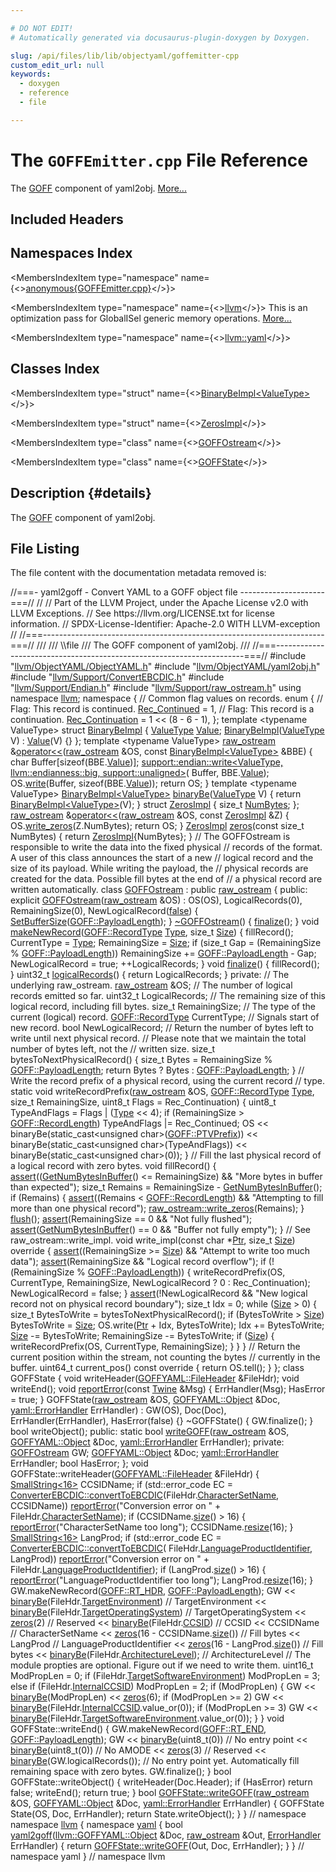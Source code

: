 ```yaml
---

# DO NOT EDIT!
# Automatically generated via docusaurus-plugin-doxygen by Doxygen.

slug: /api/files/lib/lib/objectyaml/goffemitter-cpp
custom_edit_url: null
keywords:
  - doxygen
  - reference
  - file

---
```





# The `GOFFEmitter.cpp` File Reference

<DoxygenPage pluginConfig={pluginConfig}>

The <a href="/docs/api/namespaces/llvm/goff">GOFF</a> component of yaml2obj. <a href="#details">More...</a>

## Included Headers

<IncludesList>
<IncludesListItem
  filePath="llvm/ObjectYAML/ObjectYAML.h"
  permalink="/docs/api/files/include/include/llvm/include/llvm/objectyaml/objectyaml-h"
  isLocal="true" />
<IncludesListItem
  filePath="llvm/ObjectYAML/yaml2obj.h"
  permalink="/docs/api/files/include/include/llvm/include/llvm/objectyaml/yaml2obj-h"
  isLocal="true" />
<IncludesListItem
  filePath="llvm/Support/ConvertEBCDIC.h"
  permalink="/docs/api/files/include/include/llvm/include/llvm/support/convertebcdic-h"
  isLocal="true" />
<IncludesListItem
  filePath="llvm/Support/Endian.h"
  permalink="/docs/api/files/include/include/llvm/include/llvm/support/endian-h"
  isLocal="true" />
<IncludesListItem
  filePath="llvm/Support/raw_ostream.h"
  permalink="/docs/api/files/include/include/llvm/include/llvm/support/raw-ostream-h"
  isLocal="true" />
</IncludesList>

## Namespaces Index

<MembersIndex>

<MembersIndexItem
  type="namespace"
  name={<><a href="/docs/api/namespaces/anonymous-goffemitter-cpp-">anonymous&#123;GOFFEmitter.cpp&#125;</a></>}>
</MembersIndexItem>

<MembersIndexItem
  type="namespace"
  name={<><a href="/docs/api/namespaces/llvm">llvm</a></>}>
This is an optimization pass for GlobalISel generic memory operations. <a href="/docs/api/namespaces/llvm/#details">More...</a>
</MembersIndexItem>

<MembersIndexItem
  type="namespace"
  name={<><a href="/docs/api/namespaces/llvm/yaml">llvm::yaml</a></>}>
</MembersIndexItem>

</MembersIndex>

## Classes Index

<MembersIndex>

<MembersIndexItem
  type="struct"
  name={<><a href="/docs/api/structs/anonymous-namespace-goffemitter-cpp-/binarybeimpl">BinaryBeImpl&lt;ValueType&gt;</a></>}>
</MembersIndexItem>

<MembersIndexItem
  type="struct"
  name={<><a href="/docs/api/structs/anonymous-namespace-goffemitter-cpp-/zerosimpl">ZerosImpl</a></>}>
</MembersIndexItem>

<MembersIndexItem
  type="class"
  name={<><a href="/docs/api/classes/anonymous-namespace-goffemitter-cpp-/goffostream">GOFFOstream</a></>}>
</MembersIndexItem>

<MembersIndexItem
  type="class"
  name={<><a href="/docs/api/classes/anonymous-namespace-goffemitter-cpp-/goffstate">GOFFState</a></>}>
</MembersIndexItem>

</MembersIndex>

## Description {#details}

The <a href="/docs/api/namespaces/llvm/goff">GOFF</a> component of yaml2obj.

## File Listing

The file content with the documentation metadata removed is:

<ProgramListing>

<Link id="l00001" /><CodeLine lineNumber="1"><Highlight kind="comment">//===- yaml2goff - Convert YAML to a GOFF object file ---------------------===//</Highlight><Highlight kind="normal"></Highlight></CodeLine>
<Link id="l00002" /><CodeLine lineNumber="2"><Highlight kind="normal"></Highlight><Highlight kind="comment">//</Highlight><Highlight kind="normal"></Highlight></CodeLine>
<Link id="l00003" /><CodeLine lineNumber="3"><Highlight kind="normal"></Highlight><Highlight kind="comment">// Part of the LLVM Project, under the Apache License v2.0 with LLVM Exceptions.</Highlight><Highlight kind="normal"></Highlight></CodeLine>
<Link id="l00004" /><CodeLine lineNumber="4"><Highlight kind="normal"></Highlight><Highlight kind="comment">// See https://llvm.org/LICENSE.txt for license information.</Highlight><Highlight kind="normal"></Highlight></CodeLine>
<Link id="l00005" /><CodeLine lineNumber="5"><Highlight kind="normal"></Highlight><Highlight kind="comment">// SPDX-License-Identifier: Apache-2.0 WITH LLVM-exception</Highlight><Highlight kind="normal"></Highlight></CodeLine>
<Link id="l00006" /><CodeLine lineNumber="6"><Highlight kind="normal"></Highlight><Highlight kind="comment">//</Highlight><Highlight kind="normal"></Highlight></CodeLine>
<Link id="l00007" /><CodeLine lineNumber="7"><Highlight kind="normal"></Highlight><Highlight kind="comment">//===----------------------------------------------------------------------===//</Highlight><Highlight kind="comment"></Highlight></CodeLine>
<Link id="l00008" /><CodeLine lineNumber="8"><Highlight kind="comment">///</Highlight></CodeLine>
<Link id="l00009" /><CodeLine lineNumber="9"><Highlight kind="comment">/// \\file</Highlight></CodeLine>
<Link id="l00010" /><CodeLine lineNumber="10"><Highlight kind="comment">/// The GOFF component of yaml2obj.</Highlight></CodeLine>
<Link id="l00011" /><CodeLine lineNumber="11"><Highlight kind="comment">///</Highlight><Highlight kind="normal"></Highlight></CodeLine>
<Link id="l00012" /><CodeLine lineNumber="12"><Highlight kind="normal"></Highlight><Highlight kind="comment">//===----------------------------------------------------------------------===//</Highlight><Highlight kind="normal"></Highlight></CodeLine>
<Link id="l00013" /><CodeLine lineNumber="13"><Highlight kind="normal"></Highlight></CodeLine>
<Link id="l00014" /><CodeLine lineNumber="14"><Highlight kind="normal"></Highlight><Highlight kind="preprocessor">#include &quot;<a href="/docs/api/files/include/include/llvm/include/llvm/objectyaml/objectyaml-h">llvm/ObjectYAML/ObjectYAML.h</a>&quot;</Highlight><Highlight kind="normal"></Highlight></CodeLine>
<Link id="l00015" /><CodeLine lineNumber="15"><Highlight kind="normal"></Highlight><Highlight kind="preprocessor">#include &quot;<a href="/docs/api/files/include/include/llvm/include/llvm/objectyaml/yaml2obj-h">llvm/ObjectYAML/yaml2obj.h</a>&quot;</Highlight><Highlight kind="normal"></Highlight></CodeLine>
<Link id="l00016" /><CodeLine lineNumber="16"><Highlight kind="normal"></Highlight><Highlight kind="preprocessor">#include &quot;<a href="/docs/api/files/include/include/llvm/include/llvm/support/convertebcdic-h">llvm/Support/ConvertEBCDIC.h</a>&quot;</Highlight><Highlight kind="normal"></Highlight></CodeLine>
<Link id="l00017" /><CodeLine lineNumber="17"><Highlight kind="normal"></Highlight><Highlight kind="preprocessor">#include &quot;<a href="/docs/api/files/include/include/llvm/include/llvm/support/endian-h">llvm/Support/Endian.h</a>&quot;</Highlight><Highlight kind="normal"></Highlight></CodeLine>
<Link id="l00018" /><CodeLine lineNumber="18"><Highlight kind="normal"></Highlight><Highlight kind="preprocessor">#include &quot;<a href="/docs/api/files/include/include/llvm/include/llvm/support/raw-ostream-h">llvm/Support/raw&#95;ostream.h</a>&quot;</Highlight><Highlight kind="normal"></Highlight></CodeLine>
<Link id="l00019" /><CodeLine lineNumber="19"><Highlight kind="normal"></Highlight></CodeLine>
<Link id="l00020" /><CodeLine lineNumber="20"><Highlight kind="normal"></Highlight><Highlight kind="keyword">using namespace </Highlight><Highlight kind="normal"><a href="/docs/api/namespaces/llvm">llvm</a>;</Highlight></CodeLine>
<Link id="l00021" /><CodeLine lineNumber="21"><Highlight kind="normal"></Highlight></CodeLine>
<Link id="l00022" /><CodeLine lineNumber="22" lineLink="/docs/api/namespaces/anonymous-goffemitter-cpp-"><Highlight kind="normal"></Highlight><Highlight kind="keyword">namespace </Highlight><Highlight kind="normal">&#123;</Highlight></CodeLine>
<Link id="l00023" /><CodeLine lineNumber="23"><Highlight kind="normal"></Highlight></CodeLine>
<Link id="l00024" /><CodeLine lineNumber="24"><Highlight kind="normal"></Highlight><Highlight kind="comment">// Common flag values on records.</Highlight><Highlight kind="normal"></Highlight></CodeLine>
<Link id="l00025" /><CodeLine lineNumber="25"><Highlight kind="normal"></Highlight><Highlight kind="keyword">enum</Highlight><Highlight kind="normal"> &#123;</Highlight></CodeLine>
<Link id="l00026" /><CodeLine lineNumber="26"><Highlight kind="normal">  </Highlight><Highlight kind="comment">// Flag: This record is continued.</Highlight><Highlight kind="normal"></Highlight></CodeLine>
<Link id="l00027" /><CodeLine lineNumber="27" lineLink="/docs/api/namespaces/anonymous-goffemitter-cpp-/#a0f5dcfe0758e320858c3116a7c3e323daa19b18249838b5b42050bc4dd09ec56d"><Highlight kind="normal">  <a href="/docs/api/namespaces/anonymous-goffemitter-cpp-/#a0f5dcfe0758e320858c3116a7c3e323daa19b18249838b5b42050bc4dd09ec56d">Rec&#95;Continued</a> = 1,</Highlight></CodeLine>
<Link id="l00028" /><CodeLine lineNumber="28"><Highlight kind="normal"></Highlight></CodeLine>
<Link id="l00029" /><CodeLine lineNumber="29"><Highlight kind="normal">  </Highlight><Highlight kind="comment">// Flag: This record is a continuation.</Highlight><Highlight kind="normal"></Highlight></CodeLine>
<Link id="l00030" /><CodeLine lineNumber="30" lineLink="/docs/api/namespaces/anonymous-goffemitter-cpp-/#a0f5dcfe0758e320858c3116a7c3e323daea3ee3ef0b40512ec7e5946db549ff8b"><Highlight kind="normal">  <a href="/docs/api/namespaces/anonymous-goffemitter-cpp-/#a0f5dcfe0758e320858c3116a7c3e323daea3ee3ef0b40512ec7e5946db549ff8b">Rec&#95;Continuation</a> = 1 &lt;&lt; (8 - 6 - 1),</Highlight></CodeLine>
<Link id="l00031" /><CodeLine lineNumber="31"><Highlight kind="normal">&#125;;</Highlight></CodeLine>
<Link id="l00032" /><CodeLine lineNumber="32"><Highlight kind="normal"></Highlight></CodeLine>
<Link id="l00033" /><CodeLine lineNumber="33" lineLink="/docs/api/structs/anonymous-namespace-goffemitter-cpp-/binarybeimpl"><Highlight kind="normal"></Highlight><Highlight kind="keyword">template</Highlight><Highlight kind="normal"> &lt;</Highlight><Highlight kind="keyword">typename</Highlight><Highlight kind="normal"> ValueType&gt; </Highlight><Highlight kind="keyword">struct </Highlight><Highlight kind="normal"><a href="/docs/api/structs/anonymous-namespace-goffemitter-cpp-/binarybeimpl/#a310f8e3d483bb2c86d565b54dd550521">BinaryBeImpl</a> &#123;</Highlight></CodeLine>
<Link id="l00034" /><CodeLine lineNumber="34" lineLink="/docs/api/structs/anonymous-namespace-goffemitter-cpp-/binarybeimpl/#a361b363ded63aa7882dcc56817032e1b"><Highlight kind="normal">  <a href="/docs/api/namespaces/llvm/#ad18871060ac1b051c7322cc6ad71e11c">ValueType</a> <a href="/docs/api/structs/anonymous-namespace-goffemitter-cpp-/binarybeimpl/#a361b363ded63aa7882dcc56817032e1b">Value</a>;</Highlight></CodeLine>
<Link id="l00035" /><CodeLine lineNumber="35" lineLink="/docs/api/structs/anonymous-namespace-goffemitter-cpp-/binarybeimpl/#a310f8e3d483bb2c86d565b54dd550521"><Highlight kind="normal">  <a href="/docs/api/structs/anonymous-namespace-goffemitter-cpp-/binarybeimpl/#a310f8e3d483bb2c86d565b54dd550521">BinaryBeImpl</a>(<a href="/docs/api/namespaces/llvm/#ad18871060ac1b051c7322cc6ad71e11c">ValueType</a> V) : <a href="/docs/api/structs/anonymous-namespace-goffemitter-cpp-/binarybeimpl/#a361b363ded63aa7882dcc56817032e1b">Value</a>(V) &#123;&#125;</Highlight></CodeLine>
<Link id="l00036" /><CodeLine lineNumber="36"><Highlight kind="normal">&#125;;</Highlight></CodeLine>
<Link id="l00037" /><CodeLine lineNumber="37"><Highlight kind="normal"></Highlight></CodeLine>
<Link id="l00038" /><CodeLine lineNumber="38"><Highlight kind="normal"></Highlight><Highlight kind="keyword">template</Highlight><Highlight kind="normal"> &lt;</Highlight><Highlight kind="keyword">typename</Highlight><Highlight kind="normal"> ValueType&gt;</Highlight></CodeLine>
<Link id="l00039" /><CodeLine lineNumber="39" lineLink="/docs/api/namespaces/anonymous-goffemitter-cpp-/#aef416bbc7f2a09ab58b27d0468ad514a"><Highlight kind="normal"><a href="/docs/api/classes/llvm/raw-ostream">raw&#95;ostream</a> &amp;<a href="/docs/api/namespaces/llvm/#ab89f1db02887aa569176f0e29622eb47">operator&lt;&lt;</a>(<a href="/docs/api/classes/llvm/raw-ostream">raw&#95;ostream</a> &amp;OS, </Highlight><Highlight kind="keyword">const</Highlight><Highlight kind="normal"> <a href="/docs/api/structs/anonymous-namespace-goffemitter-cpp-/binarybeimpl">BinaryBeImpl&lt;ValueType&gt;</a> &amp;BBE) &#123;</Highlight></CodeLine>
<Link id="l00040" /><CodeLine lineNumber="40"><Highlight kind="normal">  </Highlight><Highlight kind="keywordtype">char</Highlight><Highlight kind="normal"> Buffer&#91;</Highlight><Highlight kind="keyword">sizeof</Highlight><Highlight kind="normal">(BBE.<a href="/docs/api/structs/anonymous-namespace-goffemitter-cpp-/binarybeimpl/#a361b363ded63aa7882dcc56817032e1b">Value</a>)&#93;;</Highlight></CodeLine>
<Link id="l00041" /><CodeLine lineNumber="41"><Highlight kind="normal">  <a href="/docs/api/namespaces/llvm/support/endian/#add1f2d1d972957d22186f4ec92f985f6">support::endian::write&lt;ValueType, llvm::endianness::big, support::unaligned&gt;</a>(</Highlight></CodeLine>
<Link id="l00042" /><CodeLine lineNumber="42"><Highlight kind="normal">      Buffer, BBE.<a href="/docs/api/structs/anonymous-namespace-goffemitter-cpp-/binarybeimpl/#a361b363ded63aa7882dcc56817032e1b">Value</a>);</Highlight></CodeLine>
<Link id="l00043" /><CodeLine lineNumber="43"><Highlight kind="normal">  OS.<a href="/docs/api/classes/llvm/raw-ostream/#a6e0cbc5c8568d8446c284c8538b2c9f1">write</a>(Buffer, </Highlight><Highlight kind="keyword">sizeof</Highlight><Highlight kind="normal">(BBE.<a href="/docs/api/structs/anonymous-namespace-goffemitter-cpp-/binarybeimpl/#a361b363ded63aa7882dcc56817032e1b">Value</a>));</Highlight></CodeLine>
<Link id="l00044" /><CodeLine lineNumber="44"><Highlight kind="normal">  </Highlight><Highlight kind="keywordflow">return</Highlight><Highlight kind="normal"> OS;</Highlight></CodeLine>
<Link id="l00045" /><CodeLine lineNumber="45"><Highlight kind="normal">&#125;</Highlight></CodeLine>
<Link id="l00046" /><CodeLine lineNumber="46"><Highlight kind="normal"></Highlight></CodeLine>
<Link id="l00047" /><CodeLine lineNumber="47" lineLink="/docs/api/namespaces/anonymous-goffemitter-cpp-/#abc14730730c11ded2f520ba8b0df2cec"><Highlight kind="normal"></Highlight><Highlight kind="keyword">template</Highlight><Highlight kind="normal"> &lt;</Highlight><Highlight kind="keyword">typename</Highlight><Highlight kind="normal"> ValueType&gt; <a href="/docs/api/structs/anonymous-namespace-goffemitter-cpp-/binarybeimpl">BinaryBeImpl&lt;ValueType&gt;</a> <a href="/docs/api/namespaces/anonymous-goffemitter-cpp-/#abc14730730c11ded2f520ba8b0df2cec">binaryBe</a>(<a href="/docs/api/namespaces/llvm/#ad18871060ac1b051c7322cc6ad71e11c">ValueType</a> V) &#123;</Highlight></CodeLine>
<Link id="l00048" /><CodeLine lineNumber="48"><Highlight kind="normal">  </Highlight><Highlight kind="keywordflow">return</Highlight><Highlight kind="normal"> <a href="/docs/api/structs/anonymous-namespace-goffemitter-cpp-/binarybeimpl/#a310f8e3d483bb2c86d565b54dd550521">BinaryBeImpl&lt;ValueType&gt;</a>(V);</Highlight></CodeLine>
<Link id="l00049" /><CodeLine lineNumber="49"><Highlight kind="normal">&#125;</Highlight></CodeLine>
<Link id="l00050" /><CodeLine lineNumber="50"><Highlight kind="normal"></Highlight></CodeLine>
<Link id="l00051" /><CodeLine lineNumber="51" lineLink="/docs/api/structs/anonymous-namespace-goffemitter-cpp-/zerosimpl"><Highlight kind="normal"></Highlight><Highlight kind="keyword">struct </Highlight><Highlight kind="normal"><a href="/docs/api/structs/anonymous-namespace-goffemitter-cpp-/zerosimpl">ZerosImpl</a> &#123;</Highlight></CodeLine>
<Link id="l00052" /><CodeLine lineNumber="52" lineLink="/docs/api/structs/anonymous-namespace-goffemitter-cpp-/zerosimpl/#aa272fa916c18f63098b27f27e92ff741"><Highlight kind="normal">  </Highlight><Highlight kind="keywordtype">size&#95;t</Highlight><Highlight kind="normal"> <a href="/docs/api/structs/anonymous-namespace-goffemitter-cpp-/zerosimpl/#aa272fa916c18f63098b27f27e92ff741">NumBytes</a>;</Highlight></CodeLine>
<Link id="l00053" /><CodeLine lineNumber="53"><Highlight kind="normal">&#125;;</Highlight></CodeLine>
<Link id="l00054" /><CodeLine lineNumber="54"><Highlight kind="normal"></Highlight></CodeLine>
<Link id="l00055" /><CodeLine lineNumber="55" lineLink="/docs/api/namespaces/anonymous-goffemitter-cpp-/#a9a5ae41342b1ed85eee45fafb4a93557"><Highlight kind="normal"><a href="/docs/api/classes/llvm/raw-ostream">raw&#95;ostream</a> &amp;<a href="/docs/api/namespaces/llvm/#ab89f1db02887aa569176f0e29622eb47">operator&lt;&lt;</a>(<a href="/docs/api/classes/llvm/raw-ostream">raw&#95;ostream</a> &amp;OS, </Highlight><Highlight kind="keyword">const</Highlight><Highlight kind="normal"> <a href="/docs/api/structs/anonymous-namespace-goffemitter-cpp-/zerosimpl">ZerosImpl</a> &amp;Z) &#123;</Highlight></CodeLine>
<Link id="l00056" /><CodeLine lineNumber="56"><Highlight kind="normal">  OS.<a href="/docs/api/classes/llvm/raw-ostream/#a06288f4d38e1d74fc7a1d10056d88373">write&#95;zeros</a>(Z.NumBytes);</Highlight></CodeLine>
<Link id="l00057" /><CodeLine lineNumber="57"><Highlight kind="normal">  </Highlight><Highlight kind="keywordflow">return</Highlight><Highlight kind="normal"> OS;</Highlight></CodeLine>
<Link id="l00058" /><CodeLine lineNumber="58"><Highlight kind="normal">&#125;</Highlight></CodeLine>
<Link id="l00059" /><CodeLine lineNumber="59"><Highlight kind="normal"></Highlight></CodeLine>
<Link id="l00060" /><CodeLine lineNumber="60" lineLink="/docs/api/namespaces/anonymous-goffemitter-cpp-/#abe924bb5143629ba7a4f443eaf08b3c1"><Highlight kind="normal"><a href="/docs/api/structs/anonymous-namespace-goffemitter-cpp-/zerosimpl">ZerosImpl</a> <a href="/docs/api/namespaces/anonymous-goffemitter-cpp-/#abe924bb5143629ba7a4f443eaf08b3c1">zeros</a>(</Highlight><Highlight kind="keyword">const</Highlight><Highlight kind="normal"> </Highlight><Highlight kind="keywordtype">size&#95;t</Highlight><Highlight kind="normal"> NumBytes) &#123; </Highlight><Highlight kind="keywordflow">return</Highlight><Highlight kind="normal"> <a href="/docs/api/structs/anonymous-namespace-goffemitter-cpp-/zerosimpl">ZerosImpl</a>&#123;NumBytes&#125;; &#125;</Highlight></CodeLine>
<Link id="l00061" /><CodeLine lineNumber="61"><Highlight kind="normal"></Highlight></CodeLine>
<Link id="l00062" /><CodeLine lineNumber="62"><Highlight kind="normal"></Highlight><Highlight kind="comment">// The GOFFOstream is responsible to write the data into the fixed physical</Highlight><Highlight kind="normal"></Highlight></CodeLine>
<Link id="l00063" /><CodeLine lineNumber="63"><Highlight kind="normal"></Highlight><Highlight kind="comment">// records of the format. A user of this class announces the start of a new</Highlight><Highlight kind="normal"></Highlight></CodeLine>
<Link id="l00064" /><CodeLine lineNumber="64"><Highlight kind="normal"></Highlight><Highlight kind="comment">// logical record and the size of its payload. While writing the payload, the</Highlight><Highlight kind="normal"></Highlight></CodeLine>
<Link id="l00065" /><CodeLine lineNumber="65"><Highlight kind="normal"></Highlight><Highlight kind="comment">// physical records are created for the data. Possible fill bytes at the end of</Highlight><Highlight kind="normal"></Highlight></CodeLine>
<Link id="l00066" /><CodeLine lineNumber="66"><Highlight kind="normal"></Highlight><Highlight kind="comment">// a physical record are written automatically.</Highlight><Highlight kind="normal"></Highlight></CodeLine>
<Link id="l00067" /><CodeLine lineNumber="67" lineLink="/docs/api/classes/anonymous-namespace-goffemitter-cpp-/goffostream"><Highlight kind="normal"></Highlight><Highlight kind="keyword">class </Highlight><Highlight kind="normal"><a href="/docs/api/classes/anonymous-namespace-goffemitter-cpp-/goffostream/#a9c5065f0b1869918c137eeb8b30b2ce6">GOFFOstream</a> : </Highlight><Highlight kind="keyword">public</Highlight><Highlight kind="normal"> <a href="/docs/api/classes/llvm/raw-ostream/#a0f4b64a0f7aec0a02e7f2ff5a6552723">raw&#95;ostream</a> &#123;</Highlight></CodeLine>
<Link id="l00068" /><CodeLine lineNumber="68"><Highlight kind="normal"></Highlight><Highlight kind="keyword">public</Highlight><Highlight kind="normal">:</Highlight></CodeLine>
<Link id="l00069" /><CodeLine lineNumber="69" lineLink="/docs/api/classes/anonymous-namespace-goffemitter-cpp-/goffostream/#a9c5065f0b1869918c137eeb8b30b2ce6"><Highlight kind="normal">  </Highlight><Highlight kind="keyword">explicit</Highlight><Highlight kind="normal"> <a href="/docs/api/classes/anonymous-namespace-goffemitter-cpp-/goffostream/#a9c5065f0b1869918c137eeb8b30b2ce6">GOFFOstream</a>(<a href="/docs/api/classes/llvm/raw-ostream/#a0f4b64a0f7aec0a02e7f2ff5a6552723">raw&#95;ostream</a> &amp;OS)</Highlight></CodeLine>
<Link id="l00070" /><CodeLine lineNumber="70"><Highlight kind="normal">      : OS(OS), LogicalRecords(0), RemainingSize(0), NewLogicalRecord(<a href="/docs/api/namespaces/false">false</a>) &#123;</Highlight></CodeLine>
<Link id="l00071" /><CodeLine lineNumber="71"><Highlight kind="normal">    <a href="/docs/api/classes/llvm/raw-ostream/#a1a59a3dce2d7cde8c5e6ef0e3a30b375">SetBufferSize</a>(<a href="/docs/api/namespaces/llvm/goff/#a414fbaaa77a3d0c16629520bff7f4804">GOFF::PayloadLength</a>);</Highlight></CodeLine>
<Link id="l00072" /><CodeLine lineNumber="72"><Highlight kind="normal">  &#125;</Highlight></CodeLine>
<Link id="l00073" /><CodeLine lineNumber="73"><Highlight kind="normal"></Highlight></CodeLine>
<Link id="l00074" /><CodeLine lineNumber="74" lineLink="/docs/api/classes/anonymous-namespace-goffemitter-cpp-/goffostream/#a7f6280218d43b478c680f14e6aefaff5"><Highlight kind="normal">  <a href="/docs/api/classes/anonymous-namespace-goffemitter-cpp-/goffostream/#a7f6280218d43b478c680f14e6aefaff5">~GOFFOstream</a>() &#123; <a href="/docs/api/files/lib/lib/target/lib/target/arc/arcbranchfinalize-cpp/#a8e08eb3768ea6054b445ad1e5f0b9bba">finalize</a>(); &#125;</Highlight></CodeLine>
<Link id="l00075" /><CodeLine lineNumber="75"><Highlight kind="normal"></Highlight></CodeLine>
<Link id="l00076" /><CodeLine lineNumber="76" lineLink="/docs/api/classes/anonymous-namespace-goffemitter-cpp-/goffostream/#ac37a99373d6d97bd9171ade2296731ef"><Highlight kind="normal">  </Highlight><Highlight kind="keywordtype">void</Highlight><Highlight kind="normal"> <a href="/docs/api/classes/anonymous-namespace-goffemitter-cpp-/goffostream/#ac37a99373d6d97bd9171ade2296731ef">makeNewRecord</a>(<a href="/docs/api/namespaces/llvm/goff/#a0cf018cb9ae43f5fdf6288c3f4b50ffb">GOFF::RecordType</a> <a href="/docs/api/classes/llvm/type">Type</a>, </Highlight><Highlight kind="keywordtype">size&#95;t</Highlight><Highlight kind="normal"> <a href="/docs/api/files/lib/lib/analysis/inlineorder-cpp/#a7ee6f0cb51c3b9056199e9a0001fe8c3a6f6cb72d544962fa333e2e34ce64f719">Size</a>) &#123;</Highlight></CodeLine>
<Link id="l00077" /><CodeLine lineNumber="77"><Highlight kind="normal">    fillRecord();</Highlight></CodeLine>
<Link id="l00078" /><CodeLine lineNumber="78"><Highlight kind="normal">    CurrentType = <a href="/docs/api/classes/llvm/type">Type</a>;</Highlight></CodeLine>
<Link id="l00079" /><CodeLine lineNumber="79"><Highlight kind="normal">    RemainingSize = <a href="/docs/api/files/lib/lib/analysis/inlineorder-cpp/#a7ee6f0cb51c3b9056199e9a0001fe8c3a6f6cb72d544962fa333e2e34ce64f719">Size</a>;</Highlight></CodeLine>
<Link id="l00080" /><CodeLine lineNumber="80"><Highlight kind="normal">    </Highlight><Highlight kind="keywordflow">if</Highlight><Highlight kind="normal"> (</Highlight><Highlight kind="keywordtype">size&#95;t</Highlight><Highlight kind="normal"> Gap = (RemainingSize % <a href="/docs/api/namespaces/llvm/goff/#a414fbaaa77a3d0c16629520bff7f4804">GOFF::PayloadLength</a>))</Highlight></CodeLine>
<Link id="l00081" /><CodeLine lineNumber="81"><Highlight kind="normal">      RemainingSize += <a href="/docs/api/namespaces/llvm/goff/#a414fbaaa77a3d0c16629520bff7f4804">GOFF::PayloadLength</a> - Gap;</Highlight></CodeLine>
<Link id="l00082" /><CodeLine lineNumber="82"><Highlight kind="normal">    NewLogicalRecord = </Highlight><Highlight kind="keyword">true</Highlight><Highlight kind="normal">;</Highlight></CodeLine>
<Link id="l00083" /><CodeLine lineNumber="83"><Highlight kind="normal">    ++LogicalRecords;</Highlight></CodeLine>
<Link id="l00084" /><CodeLine lineNumber="84"><Highlight kind="normal">  &#125;</Highlight></CodeLine>
<Link id="l00085" /><CodeLine lineNumber="85"><Highlight kind="normal"></Highlight></CodeLine>
<Link id="l00086" /><CodeLine lineNumber="86" lineLink="/docs/api/classes/anonymous-namespace-goffemitter-cpp-/goffostream/#ac890cf0b807c116678cec49866f06120"><Highlight kind="normal">  </Highlight><Highlight kind="keywordtype">void</Highlight><Highlight kind="normal"> <a href="/docs/api/classes/anonymous-namespace-goffemitter-cpp-/goffostream/#ac890cf0b807c116678cec49866f06120">finalize</a>() &#123; fillRecord(); &#125;</Highlight></CodeLine>
<Link id="l00087" /><CodeLine lineNumber="87"><Highlight kind="normal"></Highlight></CodeLine>
<Link id="l00088" /><CodeLine lineNumber="88" lineLink="/docs/api/classes/anonymous-namespace-goffemitter-cpp-/goffostream/#ac0e0a37755d8ce520fde0440c075d8ee"><Highlight kind="normal">  uint32&#95;t <a href="/docs/api/classes/anonymous-namespace-goffemitter-cpp-/goffostream/#ac0e0a37755d8ce520fde0440c075d8ee">logicalRecords</a>() &#123; </Highlight><Highlight kind="keywordflow">return</Highlight><Highlight kind="normal"> LogicalRecords; &#125;</Highlight></CodeLine>
<Link id="l00089" /><CodeLine lineNumber="89"><Highlight kind="normal"></Highlight></CodeLine>
<Link id="l00090" /><CodeLine lineNumber="90"><Highlight kind="normal"></Highlight><Highlight kind="keyword">private</Highlight><Highlight kind="normal">:</Highlight></CodeLine>
<Link id="l00091" /><CodeLine lineNumber="91"><Highlight kind="normal">  </Highlight><Highlight kind="comment">// The underlying raw&#95;ostream.</Highlight><Highlight kind="normal"></Highlight></CodeLine>
<Link id="l00092" /><CodeLine lineNumber="92"><Highlight kind="normal">  <a href="/docs/api/classes/llvm/raw-ostream">raw&#95;ostream</a> &amp;OS;</Highlight></CodeLine>
<Link id="l00093" /><CodeLine lineNumber="93"><Highlight kind="normal"></Highlight></CodeLine>
<Link id="l00094" /><CodeLine lineNumber="94"><Highlight kind="normal">  </Highlight><Highlight kind="comment">// The number of logical records emitted so far.</Highlight><Highlight kind="normal"></Highlight></CodeLine>
<Link id="l00095" /><CodeLine lineNumber="95"><Highlight kind="normal">  uint32&#95;t LogicalRecords;</Highlight></CodeLine>
<Link id="l00096" /><CodeLine lineNumber="96"><Highlight kind="normal"></Highlight></CodeLine>
<Link id="l00097" /><CodeLine lineNumber="97"><Highlight kind="normal">  </Highlight><Highlight kind="comment">// The remaining size of this logical record, including fill bytes.</Highlight><Highlight kind="normal"></Highlight></CodeLine>
<Link id="l00098" /><CodeLine lineNumber="98"><Highlight kind="normal">  </Highlight><Highlight kind="keywordtype">size&#95;t</Highlight><Highlight kind="normal"> RemainingSize;</Highlight></CodeLine>
<Link id="l00099" /><CodeLine lineNumber="99"><Highlight kind="normal"></Highlight></CodeLine>
<Link id="l00100" /><CodeLine lineNumber="100"><Highlight kind="normal">  </Highlight><Highlight kind="comment">// The type of the current (logical) record.</Highlight><Highlight kind="normal"></Highlight></CodeLine>
<Link id="l00101" /><CodeLine lineNumber="101"><Highlight kind="normal">  <a href="/docs/api/namespaces/llvm/goff/#a0cf018cb9ae43f5fdf6288c3f4b50ffb">GOFF::RecordType</a> CurrentType;</Highlight></CodeLine>
<Link id="l00102" /><CodeLine lineNumber="102"><Highlight kind="normal"></Highlight></CodeLine>
<Link id="l00103" /><CodeLine lineNumber="103"><Highlight kind="normal">  </Highlight><Highlight kind="comment">// Signals start of new record.</Highlight><Highlight kind="normal"></Highlight></CodeLine>
<Link id="l00104" /><CodeLine lineNumber="104"><Highlight kind="normal">  </Highlight><Highlight kind="keywordtype">bool</Highlight><Highlight kind="normal"> NewLogicalRecord;</Highlight></CodeLine>
<Link id="l00105" /><CodeLine lineNumber="105"><Highlight kind="normal"></Highlight></CodeLine>
<Link id="l00106" /><CodeLine lineNumber="106"><Highlight kind="normal">  </Highlight><Highlight kind="comment">// Return the number of bytes left to write until next physical record.</Highlight><Highlight kind="normal"></Highlight></CodeLine>
<Link id="l00107" /><CodeLine lineNumber="107"><Highlight kind="normal">  </Highlight><Highlight kind="comment">// Please note that we maintain the total number of bytes left, not the</Highlight><Highlight kind="normal"></Highlight></CodeLine>
<Link id="l00108" /><CodeLine lineNumber="108"><Highlight kind="normal">  </Highlight><Highlight kind="comment">// written size.</Highlight><Highlight kind="normal"></Highlight></CodeLine>
<Link id="l00109" /><CodeLine lineNumber="109"><Highlight kind="normal">  </Highlight><Highlight kind="keywordtype">size&#95;t</Highlight><Highlight kind="normal"> bytesToNextPhysicalRecord() &#123;</Highlight></CodeLine>
<Link id="l00110" /><CodeLine lineNumber="110"><Highlight kind="normal">    </Highlight><Highlight kind="keywordtype">size&#95;t</Highlight><Highlight kind="normal"> Bytes = RemainingSize % <a href="/docs/api/namespaces/llvm/goff/#a414fbaaa77a3d0c16629520bff7f4804">GOFF::PayloadLength</a>;</Highlight></CodeLine>
<Link id="l00111" /><CodeLine lineNumber="111"><Highlight kind="normal">    </Highlight><Highlight kind="keywordflow">return</Highlight><Highlight kind="normal"> Bytes ? Bytes : <a href="/docs/api/namespaces/llvm/goff/#a414fbaaa77a3d0c16629520bff7f4804">GOFF::PayloadLength</a>;</Highlight></CodeLine>
<Link id="l00112" /><CodeLine lineNumber="112"><Highlight kind="normal">  &#125;</Highlight></CodeLine>
<Link id="l00113" /><CodeLine lineNumber="113"><Highlight kind="normal"></Highlight></CodeLine>
<Link id="l00114" /><CodeLine lineNumber="114"><Highlight kind="normal">  </Highlight><Highlight kind="comment">// Write the record prefix of a physical record, using the current record</Highlight><Highlight kind="normal"></Highlight></CodeLine>
<Link id="l00115" /><CodeLine lineNumber="115"><Highlight kind="normal">  </Highlight><Highlight kind="comment">// type.</Highlight><Highlight kind="normal"></Highlight></CodeLine>
<Link id="l00116" /><CodeLine lineNumber="116"><Highlight kind="normal">  </Highlight><Highlight kind="keyword">static</Highlight><Highlight kind="normal"> </Highlight><Highlight kind="keywordtype">void</Highlight><Highlight kind="normal"> writeRecordPrefix(<a href="/docs/api/classes/llvm/raw-ostream">raw&#95;ostream</a> &amp;OS, <a href="/docs/api/namespaces/llvm/goff/#a0cf018cb9ae43f5fdf6288c3f4b50ffb">GOFF::RecordType</a> <a href="/docs/api/classes/llvm/type">Type</a>,</Highlight></CodeLine>
<Link id="l00117" /><CodeLine lineNumber="117"><Highlight kind="normal">                                </Highlight><Highlight kind="keywordtype">size&#95;t</Highlight><Highlight kind="normal"> RemainingSize,</Highlight></CodeLine>
<Link id="l00118" /><CodeLine lineNumber="118"><Highlight kind="normal">                                uint8&#95;t Flags = Rec&#95;Continuation) &#123;</Highlight></CodeLine>
<Link id="l00119" /><CodeLine lineNumber="119"><Highlight kind="normal">    uint8&#95;t TypeAndFlags = Flags | (<a href="/docs/api/classes/llvm/type">Type</a> &lt;&lt; 4);</Highlight></CodeLine>
<Link id="l00120" /><CodeLine lineNumber="120"><Highlight kind="normal">    </Highlight><Highlight kind="keywordflow">if</Highlight><Highlight kind="normal"> (RemainingSize &gt; <a href="/docs/api/namespaces/llvm/goff/#a9bd094a5bc04f1a61bde1d43568b595f">GOFF::RecordLength</a>)</Highlight></CodeLine>
<Link id="l00121" /><CodeLine lineNumber="121"><Highlight kind="normal">      TypeAndFlags |= Rec&#95;Continued;</Highlight></CodeLine>
<Link id="l00122" /><CodeLine lineNumber="122"><Highlight kind="normal">    OS &lt;&lt; binaryBe(static&#95;cast&lt;unsigned char&gt;(<a href="/docs/api/namespaces/llvm/goff/#a866b62ea4915725aed3f51f6769be8f4">GOFF::PTVPrefix</a>))</Highlight></CodeLine>
<Link id="l00123" /><CodeLine lineNumber="123"><Highlight kind="normal">       &lt;&lt; binaryBe(</Highlight><Highlight kind="keyword">static&#95;cast&lt;</Highlight><Highlight kind="keywordtype">unsigned</Highlight><Highlight kind="normal"> </Highlight><Highlight kind="keywordtype">char</Highlight><Highlight kind="keyword">&gt;</Highlight><Highlight kind="normal">(TypeAndFlags))</Highlight></CodeLine>
<Link id="l00124" /><CodeLine lineNumber="124"><Highlight kind="normal">       &lt;&lt; binaryBe(</Highlight><Highlight kind="keyword">static&#95;cast&lt;</Highlight><Highlight kind="keywordtype">unsigned</Highlight><Highlight kind="normal"> </Highlight><Highlight kind="keywordtype">char</Highlight><Highlight kind="keyword">&gt;</Highlight><Highlight kind="normal">(0));</Highlight></CodeLine>
<Link id="l00125" /><CodeLine lineNumber="125"><Highlight kind="normal">  &#125;</Highlight></CodeLine>
<Link id="l00126" /><CodeLine lineNumber="126"><Highlight kind="normal"></Highlight></CodeLine>
<Link id="l00127" /><CodeLine lineNumber="127"><Highlight kind="normal">  </Highlight><Highlight kind="comment">// Fill the last physical record of a logical record with zero bytes.</Highlight><Highlight kind="normal"></Highlight></CodeLine>
<Link id="l00128" /><CodeLine lineNumber="128"><Highlight kind="normal">  </Highlight><Highlight kind="keywordtype">void</Highlight><Highlight kind="normal"> fillRecord() &#123;</Highlight></CodeLine>
<Link id="l00129" /><CodeLine lineNumber="129"><Highlight kind="normal">    <a href="/docs/api/files/lib/lib/target/lib/target/amdgpu/silowercontrolflow-cpp/#a4868c5d81c5ccc98c47aeab6244346a0">assert</a>((<a href="/docs/api/classes/llvm/raw-ostream/#ad6cd89674692383208613b1e4ee560fe">GetNumBytesInBuffer</a>() &lt;= RemainingSize) &amp;&amp;</Highlight></CodeLine>
<Link id="l00130" /><CodeLine lineNumber="130"><Highlight kind="normal">           </Highlight><Highlight kind="stringliteral">&quot;More bytes in buffer than expected&quot;</Highlight><Highlight kind="normal">);</Highlight></CodeLine>
<Link id="l00131" /><CodeLine lineNumber="131"><Highlight kind="normal">    </Highlight><Highlight kind="keywordtype">size&#95;t</Highlight><Highlight kind="normal"> Remains = RemainingSize - <a href="/docs/api/classes/llvm/raw-ostream/#ad6cd89674692383208613b1e4ee560fe">GetNumBytesInBuffer</a>();</Highlight></CodeLine>
<Link id="l00132" /><CodeLine lineNumber="132"><Highlight kind="normal">    </Highlight><Highlight kind="keywordflow">if</Highlight><Highlight kind="normal"> (Remains) &#123;</Highlight></CodeLine>
<Link id="l00133" /><CodeLine lineNumber="133"><Highlight kind="normal">      <a href="/docs/api/files/lib/lib/target/lib/target/amdgpu/silowercontrolflow-cpp/#a4868c5d81c5ccc98c47aeab6244346a0">assert</a>((Remains &lt; <a href="/docs/api/namespaces/llvm/goff/#a9bd094a5bc04f1a61bde1d43568b595f">GOFF::RecordLength</a>) &amp;&amp;</Highlight></CodeLine>
<Link id="l00134" /><CodeLine lineNumber="134"><Highlight kind="normal">             </Highlight><Highlight kind="stringliteral">&quot;Attempting to fill more than one physical record&quot;</Highlight><Highlight kind="normal">);</Highlight></CodeLine>
<Link id="l00135" /><CodeLine lineNumber="135"><Highlight kind="normal">      <a href="/docs/api/classes/llvm/raw-ostream/#a06288f4d38e1d74fc7a1d10056d88373">raw&#95;ostream::write&#95;zeros</a>(Remains);</Highlight></CodeLine>
<Link id="l00136" /><CodeLine lineNumber="136"><Highlight kind="normal">    &#125;</Highlight></CodeLine>
<Link id="l00137" /><CodeLine lineNumber="137"><Highlight kind="normal">    <a href="/docs/api/classes/llvm/raw-ostream/#a520bdf57dfe3e73abb53d482893f0a27">flush</a>();</Highlight></CodeLine>
<Link id="l00138" /><CodeLine lineNumber="138"><Highlight kind="normal">    <a href="/docs/api/files/lib/lib/target/lib/target/amdgpu/silowercontrolflow-cpp/#a4868c5d81c5ccc98c47aeab6244346a0">assert</a>(RemainingSize == 0 &amp;&amp; </Highlight><Highlight kind="stringliteral">&quot;Not fully flushed&quot;</Highlight><Highlight kind="normal">);</Highlight></CodeLine>
<Link id="l00139" /><CodeLine lineNumber="139"><Highlight kind="normal">    <a href="/docs/api/files/lib/lib/target/lib/target/amdgpu/silowercontrolflow-cpp/#a4868c5d81c5ccc98c47aeab6244346a0">assert</a>(<a href="/docs/api/classes/llvm/raw-ostream/#ad6cd89674692383208613b1e4ee560fe">GetNumBytesInBuffer</a>() == 0 &amp;&amp; </Highlight><Highlight kind="stringliteral">&quot;Buffer not fully empty&quot;</Highlight><Highlight kind="normal">);</Highlight></CodeLine>
<Link id="l00140" /><CodeLine lineNumber="140"><Highlight kind="normal">  &#125;</Highlight></CodeLine>
<Link id="l00141" /><CodeLine lineNumber="141"><Highlight kind="normal"></Highlight></CodeLine>
<Link id="l00142" /><CodeLine lineNumber="142"><Highlight kind="normal">  </Highlight><Highlight kind="comment">// See raw&#95;ostream::write&#95;impl.</Highlight><Highlight kind="normal"></Highlight></CodeLine>
<Link id="l00143" /><CodeLine lineNumber="143"><Highlight kind="normal">  </Highlight><Highlight kind="keywordtype">void</Highlight><Highlight kind="normal"> write&#95;impl(</Highlight><Highlight kind="keyword">const</Highlight><Highlight kind="normal"> </Highlight><Highlight kind="keywordtype">char</Highlight><Highlight kind="normal"> &#42;<a href="/docs/api/files/lib/lib/analysis/targetlibraryinfo-cpp/#aca185e6d0e9f423dbb24440206454872a11dbf501abf829b3ab7049c2d3a8a053">Ptr</a>, </Highlight><Highlight kind="keywordtype">size&#95;t</Highlight><Highlight kind="normal"> <a href="/docs/api/files/lib/lib/analysis/inlineorder-cpp/#a7ee6f0cb51c3b9056199e9a0001fe8c3a6f6cb72d544962fa333e2e34ce64f719">Size</a>)</Highlight><Highlight kind="keyword"> override </Highlight><Highlight kind="normal">&#123;</Highlight></CodeLine>
<Link id="l00144" /><CodeLine lineNumber="144"><Highlight kind="normal">    <a href="/docs/api/files/lib/lib/target/lib/target/amdgpu/silowercontrolflow-cpp/#a4868c5d81c5ccc98c47aeab6244346a0">assert</a>((RemainingSize &gt;= <a href="/docs/api/files/lib/lib/analysis/inlineorder-cpp/#a7ee6f0cb51c3b9056199e9a0001fe8c3a6f6cb72d544962fa333e2e34ce64f719">Size</a>) &amp;&amp; </Highlight><Highlight kind="stringliteral">&quot;Attempt to write too much data&quot;</Highlight><Highlight kind="normal">);</Highlight></CodeLine>
<Link id="l00145" /><CodeLine lineNumber="145"><Highlight kind="normal">    <a href="/docs/api/files/lib/lib/target/lib/target/amdgpu/silowercontrolflow-cpp/#a4868c5d81c5ccc98c47aeab6244346a0">assert</a>(RemainingSize &amp;&amp; </Highlight><Highlight kind="stringliteral">&quot;Logical record overflow&quot;</Highlight><Highlight kind="normal">);</Highlight></CodeLine>
<Link id="l00146" /><CodeLine lineNumber="146"><Highlight kind="normal">    </Highlight><Highlight kind="keywordflow">if</Highlight><Highlight kind="normal"> (!(RemainingSize % <a href="/docs/api/namespaces/llvm/goff/#a414fbaaa77a3d0c16629520bff7f4804">GOFF::PayloadLength</a>)) &#123;</Highlight></CodeLine>
<Link id="l00147" /><CodeLine lineNumber="147"><Highlight kind="normal">      writeRecordPrefix(OS, CurrentType, RemainingSize,</Highlight></CodeLine>
<Link id="l00148" /><CodeLine lineNumber="148"><Highlight kind="normal">                        NewLogicalRecord ? 0 : Rec&#95;Continuation);</Highlight></CodeLine>
<Link id="l00149" /><CodeLine lineNumber="149"><Highlight kind="normal">      NewLogicalRecord = </Highlight><Highlight kind="keyword">false</Highlight><Highlight kind="normal">;</Highlight></CodeLine>
<Link id="l00150" /><CodeLine lineNumber="150"><Highlight kind="normal">    &#125;</Highlight></CodeLine>
<Link id="l00151" /><CodeLine lineNumber="151"><Highlight kind="normal">    <a href="/docs/api/files/lib/lib/target/lib/target/amdgpu/silowercontrolflow-cpp/#a4868c5d81c5ccc98c47aeab6244346a0">assert</a>(!NewLogicalRecord &amp;&amp;</Highlight></CodeLine>
<Link id="l00152" /><CodeLine lineNumber="152"><Highlight kind="normal">           </Highlight><Highlight kind="stringliteral">&quot;New logical record not on physical record boundary&quot;</Highlight><Highlight kind="normal">);</Highlight></CodeLine>
<Link id="l00153" /><CodeLine lineNumber="153"><Highlight kind="normal"></Highlight></CodeLine>
<Link id="l00154" /><CodeLine lineNumber="154"><Highlight kind="normal">    </Highlight><Highlight kind="keywordtype">size&#95;t</Highlight><Highlight kind="normal"> Idx = 0;</Highlight></CodeLine>
<Link id="l00155" /><CodeLine lineNumber="155"><Highlight kind="normal">    </Highlight><Highlight kind="keywordflow">while</Highlight><Highlight kind="normal"> (<a href="/docs/api/files/lib/lib/analysis/inlineorder-cpp/#a7ee6f0cb51c3b9056199e9a0001fe8c3a6f6cb72d544962fa333e2e34ce64f719">Size</a> &gt; 0) &#123;</Highlight></CodeLine>
<Link id="l00156" /><CodeLine lineNumber="156"><Highlight kind="normal">      </Highlight><Highlight kind="keywordtype">size&#95;t</Highlight><Highlight kind="normal"> BytesToWrite = bytesToNextPhysicalRecord();</Highlight></CodeLine>
<Link id="l00157" /><CodeLine lineNumber="157"><Highlight kind="normal">      </Highlight><Highlight kind="keywordflow">if</Highlight><Highlight kind="normal"> (BytesToWrite &gt; <a href="/docs/api/files/lib/lib/analysis/inlineorder-cpp/#a7ee6f0cb51c3b9056199e9a0001fe8c3a6f6cb72d544962fa333e2e34ce64f719">Size</a>)</Highlight></CodeLine>
<Link id="l00158" /><CodeLine lineNumber="158"><Highlight kind="normal">        BytesToWrite = <a href="/docs/api/files/lib/lib/analysis/inlineorder-cpp/#a7ee6f0cb51c3b9056199e9a0001fe8c3a6f6cb72d544962fa333e2e34ce64f719">Size</a>;</Highlight></CodeLine>
<Link id="l00159" /><CodeLine lineNumber="159"><Highlight kind="normal">      OS.write(<a href="/docs/api/files/lib/lib/analysis/targetlibraryinfo-cpp/#aca185e6d0e9f423dbb24440206454872a11dbf501abf829b3ab7049c2d3a8a053">Ptr</a> + Idx, BytesToWrite);</Highlight></CodeLine>
<Link id="l00160" /><CodeLine lineNumber="160"><Highlight kind="normal">      Idx += BytesToWrite;</Highlight></CodeLine>
<Link id="l00161" /><CodeLine lineNumber="161"><Highlight kind="normal">      <a href="/docs/api/files/lib/lib/analysis/inlineorder-cpp/#a7ee6f0cb51c3b9056199e9a0001fe8c3a6f6cb72d544962fa333e2e34ce64f719">Size</a> -= BytesToWrite;</Highlight></CodeLine>
<Link id="l00162" /><CodeLine lineNumber="162"><Highlight kind="normal">      RemainingSize -= BytesToWrite;</Highlight></CodeLine>
<Link id="l00163" /><CodeLine lineNumber="163"><Highlight kind="normal">      </Highlight><Highlight kind="keywordflow">if</Highlight><Highlight kind="normal"> (<a href="/docs/api/files/lib/lib/analysis/inlineorder-cpp/#a7ee6f0cb51c3b9056199e9a0001fe8c3a6f6cb72d544962fa333e2e34ce64f719">Size</a>) &#123;</Highlight></CodeLine>
<Link id="l00164" /><CodeLine lineNumber="164"><Highlight kind="normal">        writeRecordPrefix(OS, CurrentType, RemainingSize);</Highlight></CodeLine>
<Link id="l00165" /><CodeLine lineNumber="165"><Highlight kind="normal">      &#125;</Highlight></CodeLine>
<Link id="l00166" /><CodeLine lineNumber="166"><Highlight kind="normal">    &#125;</Highlight></CodeLine>
<Link id="l00167" /><CodeLine lineNumber="167"><Highlight kind="normal">  &#125;</Highlight></CodeLine>
<Link id="l00168" /><CodeLine lineNumber="168"><Highlight kind="normal"></Highlight></CodeLine>
<Link id="l00169" /><CodeLine lineNumber="169"><Highlight kind="normal">  </Highlight><Highlight kind="comment">// Return the current position within the stream, not counting the bytes</Highlight><Highlight kind="normal"></Highlight></CodeLine>
<Link id="l00170" /><CodeLine lineNumber="170"><Highlight kind="normal">  </Highlight><Highlight kind="comment">// currently in the buffer.</Highlight><Highlight kind="normal"></Highlight></CodeLine>
<Link id="l00171" /><CodeLine lineNumber="171"><Highlight kind="normal">  uint64&#95;t current&#95;pos()</Highlight><Highlight kind="keyword"> const override </Highlight><Highlight kind="normal">&#123; </Highlight><Highlight kind="keywordflow">return</Highlight><Highlight kind="normal"> OS.tell(); &#125;</Highlight></CodeLine>
<Link id="l00172" /><CodeLine lineNumber="172"><Highlight kind="normal">&#125;;</Highlight></CodeLine>
<Link id="l00173" /><CodeLine lineNumber="173"><Highlight kind="normal"></Highlight></CodeLine>
<Link id="l00174" /><CodeLine lineNumber="174" lineLink="/docs/api/classes/anonymous-namespace-goffemitter-cpp-/goffstate"><Highlight kind="normal"></Highlight><Highlight kind="keyword">class </Highlight><Highlight kind="normal">GOFFState &#123;</Highlight></CodeLine>
<Link id="l00175" /><CodeLine lineNumber="175"><Highlight kind="normal">  </Highlight><Highlight kind="keywordtype">void</Highlight><Highlight kind="normal"> writeHeader(<a href="/docs/api/structs/llvm/goffyaml/fileheader">GOFFYAML::FileHeader</a> &amp;FileHdr);</Highlight></CodeLine>
<Link id="l00176" /><CodeLine lineNumber="176"><Highlight kind="normal">  </Highlight><Highlight kind="keywordtype">void</Highlight><Highlight kind="normal"> writeEnd();</Highlight></CodeLine>
<Link id="l00177" /><CodeLine lineNumber="177"><Highlight kind="normal"></Highlight></CodeLine>
<Link id="l00178" /><CodeLine lineNumber="178"><Highlight kind="normal">  </Highlight><Highlight kind="keywordtype">void</Highlight><Highlight kind="normal"> <a href="/docs/api/files/lib/lib/bitcode/lib/bitcode/reader/bitcodeanalyzer-cpp/#aecb8af888c92e0b415ae5021d9c7a59a">reportError</a>(</Highlight><Highlight kind="keyword">const</Highlight><Highlight kind="normal"> <a href="/docs/api/classes/llvm/twine">Twine</a> &amp;Msg) &#123;</Highlight></CodeLine>
<Link id="l00179" /><CodeLine lineNumber="179"><Highlight kind="normal">    ErrHandler(Msg);</Highlight></CodeLine>
<Link id="l00180" /><CodeLine lineNumber="180"><Highlight kind="normal">    HasError = </Highlight><Highlight kind="keyword">true</Highlight><Highlight kind="normal">;</Highlight></CodeLine>
<Link id="l00181" /><CodeLine lineNumber="181"><Highlight kind="normal">  &#125;</Highlight></CodeLine>
<Link id="l00182" /><CodeLine lineNumber="182"><Highlight kind="normal"></Highlight></CodeLine>
<Link id="l00183" /><CodeLine lineNumber="183"><Highlight kind="normal">  GOFFState(<a href="/docs/api/classes/llvm/raw-ostream">raw&#95;ostream</a> &amp;OS, <a href="/docs/api/structs/llvm/goffyaml/object">GOFFYAML::Object</a> &amp;Doc,</Highlight></CodeLine>
<Link id="l00184" /><CodeLine lineNumber="184"><Highlight kind="normal">            <a href="/docs/api/namespaces/llvm/yaml/#a4f9dfab3b02d41c6e26e306c90eab66b">yaml::ErrorHandler</a> ErrHandler)</Highlight></CodeLine>
<Link id="l00185" /><CodeLine lineNumber="185"><Highlight kind="normal">      : GW(OS), Doc(Doc), ErrHandler(ErrHandler), HasError(</Highlight><Highlight kind="keyword">false</Highlight><Highlight kind="normal">) &#123;&#125;</Highlight></CodeLine>
<Link id="l00186" /><CodeLine lineNumber="186"><Highlight kind="normal"></Highlight></CodeLine>
<Link id="l00187" /><CodeLine lineNumber="187"><Highlight kind="normal">  ~GOFFState() &#123; GW.finalize(); &#125;</Highlight></CodeLine>
<Link id="l00188" /><CodeLine lineNumber="188"><Highlight kind="normal"></Highlight></CodeLine>
<Link id="l00189" /><CodeLine lineNumber="189"><Highlight kind="normal">  </Highlight><Highlight kind="keywordtype">bool</Highlight><Highlight kind="normal"> writeObject();</Highlight></CodeLine>
<Link id="l00190" /><CodeLine lineNumber="190"><Highlight kind="normal"></Highlight></CodeLine>
<Link id="l00191" /><CodeLine lineNumber="191"><Highlight kind="normal"></Highlight><Highlight kind="keyword">public</Highlight><Highlight kind="normal">:</Highlight></CodeLine>
<Link id="l00192" /><CodeLine lineNumber="192"><Highlight kind="normal">  </Highlight><Highlight kind="keyword">static</Highlight><Highlight kind="normal"> </Highlight><Highlight kind="keywordtype">bool</Highlight><Highlight kind="normal"> <a href="/docs/api/classes/anonymous-namespace-goffemitter-cpp-/goffstate/#ab320de5d1636a159db1af985978684ea">writeGOFF</a>(<a href="/docs/api/classes/llvm/raw-ostream">raw&#95;ostream</a> &amp;OS, <a href="/docs/api/structs/llvm/goffyaml/object">GOFFYAML::Object</a> &amp;Doc,</Highlight></CodeLine>
<Link id="l00193" /><CodeLine lineNumber="193"><Highlight kind="normal">                        <a href="/docs/api/namespaces/llvm/yaml/#a4f9dfab3b02d41c6e26e306c90eab66b">yaml::ErrorHandler</a> ErrHandler);</Highlight></CodeLine>
<Link id="l00194" /><CodeLine lineNumber="194"><Highlight kind="normal"></Highlight></CodeLine>
<Link id="l00195" /><CodeLine lineNumber="195"><Highlight kind="normal"></Highlight><Highlight kind="keyword">private</Highlight><Highlight kind="normal">:</Highlight></CodeLine>
<Link id="l00196" /><CodeLine lineNumber="196"><Highlight kind="normal">  <a href="/docs/api/classes/anonymous-namespace-goffemitter-cpp-/goffostream">GOFFOstream</a> GW;</Highlight></CodeLine>
<Link id="l00197" /><CodeLine lineNumber="197"><Highlight kind="normal">  <a href="/docs/api/structs/llvm/goffyaml/object">GOFFYAML::Object</a> &amp;Doc;</Highlight></CodeLine>
<Link id="l00198" /><CodeLine lineNumber="198"><Highlight kind="normal">  <a href="/docs/api/namespaces/llvm/yaml/#a4f9dfab3b02d41c6e26e306c90eab66b">yaml::ErrorHandler</a> ErrHandler;</Highlight></CodeLine>
<Link id="l00199" /><CodeLine lineNumber="199"><Highlight kind="normal">  </Highlight><Highlight kind="keywordtype">bool</Highlight><Highlight kind="normal"> HasError;</Highlight></CodeLine>
<Link id="l00200" /><CodeLine lineNumber="200"><Highlight kind="normal">&#125;;</Highlight></CodeLine>
<Link id="l00201" /><CodeLine lineNumber="201"><Highlight kind="normal"></Highlight></CodeLine>
<Link id="l00202" /><CodeLine lineNumber="202"><Highlight kind="normal"></Highlight><Highlight kind="keywordtype">void</Highlight><Highlight kind="normal"> GOFFState::writeHeader(<a href="/docs/api/structs/llvm/goffyaml/fileheader">GOFFYAML::FileHeader</a> &amp;FileHdr) &#123;</Highlight></CodeLine>
<Link id="l00203" /><CodeLine lineNumber="203"><Highlight kind="normal">  <a href="/docs/api/classes/llvm/smallstring">SmallString&lt;16&gt;</a> CCSIDName;</Highlight></CodeLine>
<Link id="l00204" /><CodeLine lineNumber="204"><Highlight kind="normal">  </Highlight><Highlight kind="keywordflow">if</Highlight><Highlight kind="normal"> (std::error&#95;code EC =</Highlight></CodeLine>
<Link id="l00205" /><CodeLine lineNumber="205"><Highlight kind="normal">          <a href="/docs/api/namespaces/llvm/converterebcdic/#a34c08910f7780b62c6d00c56b2411eeb">ConverterEBCDIC::convertToEBCDIC</a>(FileHdr.<a href="/docs/api/structs/llvm/goffyaml/fileheader/#a88c8b879c93bf3d8da41430762f81a7a">CharacterSetName</a>, CCSIDName))</Highlight></CodeLine>
<Link id="l00206" /><CodeLine lineNumber="206"><Highlight kind="normal">    <a href="/docs/api/files/lib/lib/bitcode/lib/bitcode/reader/bitcodeanalyzer-cpp/#aecb8af888c92e0b415ae5021d9c7a59a">reportError</a>(</Highlight><Highlight kind="stringliteral">&quot;Conversion error on &quot;</Highlight><Highlight kind="normal"> + FileHdr.<a href="/docs/api/structs/llvm/goffyaml/fileheader/#a88c8b879c93bf3d8da41430762f81a7a">CharacterSetName</a>);</Highlight></CodeLine>
<Link id="l00207" /><CodeLine lineNumber="207"><Highlight kind="normal">  </Highlight><Highlight kind="keywordflow">if</Highlight><Highlight kind="normal"> (CCSIDName.<a href="/docs/api/classes/llvm/smallvectortemplatecommon/#a1c479a8c434377c2b8cb056bdfdfc201">size</a>() &gt; 16) &#123;</Highlight></CodeLine>
<Link id="l00208" /><CodeLine lineNumber="208"><Highlight kind="normal">    <a href="/docs/api/files/lib/lib/bitcode/lib/bitcode/reader/bitcodeanalyzer-cpp/#aecb8af888c92e0b415ae5021d9c7a59a">reportError</a>(</Highlight><Highlight kind="stringliteral">&quot;CharacterSetName too long&quot;</Highlight><Highlight kind="normal">);</Highlight></CodeLine>
<Link id="l00209" /><CodeLine lineNumber="209"><Highlight kind="normal">    CCSIDName.<a href="/docs/api/classes/llvm/smallvectorimpl/#ad0b3d8447f88377b62d9c019f3c4e118">resize</a>(16);</Highlight></CodeLine>
<Link id="l00210" /><CodeLine lineNumber="210"><Highlight kind="normal">  &#125;</Highlight></CodeLine>
<Link id="l00211" /><CodeLine lineNumber="211"><Highlight kind="normal">  <a href="/docs/api/classes/llvm/smallstring">SmallString&lt;16&gt;</a> LangProd;</Highlight></CodeLine>
<Link id="l00212" /><CodeLine lineNumber="212"><Highlight kind="normal">  </Highlight><Highlight kind="keywordflow">if</Highlight><Highlight kind="normal"> (std::error&#95;code EC = <a href="/docs/api/namespaces/llvm/converterebcdic/#a34c08910f7780b62c6d00c56b2411eeb">ConverterEBCDIC::convertToEBCDIC</a>(</Highlight></CodeLine>
<Link id="l00213" /><CodeLine lineNumber="213"><Highlight kind="normal">          FileHdr.<a href="/docs/api/structs/llvm/goffyaml/fileheader/#a555c57e689ab4cea763c49f22e9d6fed">LanguageProductIdentifier</a>, LangProd))</Highlight></CodeLine>
<Link id="l00214" /><CodeLine lineNumber="214"><Highlight kind="normal">    <a href="/docs/api/files/lib/lib/bitcode/lib/bitcode/reader/bitcodeanalyzer-cpp/#aecb8af888c92e0b415ae5021d9c7a59a">reportError</a>(</Highlight><Highlight kind="stringliteral">&quot;Conversion error on &quot;</Highlight><Highlight kind="normal"> + FileHdr.<a href="/docs/api/structs/llvm/goffyaml/fileheader/#a555c57e689ab4cea763c49f22e9d6fed">LanguageProductIdentifier</a>);</Highlight></CodeLine>
<Link id="l00215" /><CodeLine lineNumber="215"><Highlight kind="normal">  </Highlight><Highlight kind="keywordflow">if</Highlight><Highlight kind="normal"> (LangProd.<a href="/docs/api/classes/llvm/smallvectortemplatecommon/#a1c479a8c434377c2b8cb056bdfdfc201">size</a>() &gt; 16) &#123;</Highlight></CodeLine>
<Link id="l00216" /><CodeLine lineNumber="216"><Highlight kind="normal">    <a href="/docs/api/files/lib/lib/bitcode/lib/bitcode/reader/bitcodeanalyzer-cpp/#aecb8af888c92e0b415ae5021d9c7a59a">reportError</a>(</Highlight><Highlight kind="stringliteral">&quot;LanguageProductIdentifier too long&quot;</Highlight><Highlight kind="normal">);</Highlight></CodeLine>
<Link id="l00217" /><CodeLine lineNumber="217"><Highlight kind="normal">    LangProd.<a href="/docs/api/classes/llvm/smallvectorimpl/#ad0b3d8447f88377b62d9c019f3c4e118">resize</a>(16);</Highlight></CodeLine>
<Link id="l00218" /><CodeLine lineNumber="218"><Highlight kind="normal">  &#125;</Highlight></CodeLine>
<Link id="l00219" /><CodeLine lineNumber="219"><Highlight kind="normal"></Highlight></CodeLine>
<Link id="l00220" /><CodeLine lineNumber="220"><Highlight kind="normal">  GW.makeNewRecord(<a href="/docs/api/namespaces/llvm/goff/#a0cf018cb9ae43f5fdf6288c3f4b50ffbaca3e490356a5af3693b9c0b9dfa3c309">GOFF::RT&#95;HDR</a>, <a href="/docs/api/namespaces/llvm/goff/#a414fbaaa77a3d0c16629520bff7f4804">GOFF::PayloadLength</a>);</Highlight></CodeLine>
<Link id="l00221" /><CodeLine lineNumber="221"><Highlight kind="normal">  GW &lt;&lt; <a href="/docs/api/namespaces/anonymous-goffemitter-cpp-/#abc14730730c11ded2f520ba8b0df2cec">binaryBe</a>(FileHdr.<a href="/docs/api/structs/llvm/goffyaml/fileheader/#ad44bbe4496c8211c38745ae7da2d6610">TargetEnvironment</a>)     </Highlight><Highlight kind="comment">// TargetEnvironment</Highlight><Highlight kind="normal"></Highlight></CodeLine>
<Link id="l00222" /><CodeLine lineNumber="222"><Highlight kind="normal">     &lt;&lt; <a href="/docs/api/namespaces/anonymous-goffemitter-cpp-/#abc14730730c11ded2f520ba8b0df2cec">binaryBe</a>(FileHdr.<a href="/docs/api/structs/llvm/goffyaml/fileheader/#a9ef6baa48d7b1b9d79b46fd2b82df6be">TargetOperatingSystem</a>) </Highlight><Highlight kind="comment">// TargetOperatingSystem</Highlight><Highlight kind="normal"></Highlight></CodeLine>
<Link id="l00223" /><CodeLine lineNumber="223"><Highlight kind="normal">     &lt;&lt; <a href="/docs/api/namespaces/anonymous-goffemitter-cpp-/#abe924bb5143629ba7a4f443eaf08b3c1">zeros</a>(2)                                </Highlight><Highlight kind="comment">// Reserved</Highlight><Highlight kind="normal"></Highlight></CodeLine>
<Link id="l00224" /><CodeLine lineNumber="224"><Highlight kind="normal">     &lt;&lt; <a href="/docs/api/namespaces/anonymous-goffemitter-cpp-/#abc14730730c11ded2f520ba8b0df2cec">binaryBe</a>(FileHdr.<a href="/docs/api/structs/llvm/goffyaml/fileheader/#a15e31c4fa852fab16c2b34763a72bc6d">CCSID</a>)                 </Highlight><Highlight kind="comment">// CCSID</Highlight><Highlight kind="normal"></Highlight></CodeLine>
<Link id="l00225" /><CodeLine lineNumber="225"><Highlight kind="normal">     &lt;&lt; CCSIDName                               </Highlight><Highlight kind="comment">// CharacterSetName</Highlight><Highlight kind="normal"></Highlight></CodeLine>
<Link id="l00226" /><CodeLine lineNumber="226"><Highlight kind="normal">     &lt;&lt; <a href="/docs/api/namespaces/anonymous-goffemitter-cpp-/#abe924bb5143629ba7a4f443eaf08b3c1">zeros</a>(16 - CCSIDName.<a href="/docs/api/classes/llvm/smallvectortemplatecommon/#a1c479a8c434377c2b8cb056bdfdfc201">size</a>())            </Highlight><Highlight kind="comment">// Fill bytes</Highlight><Highlight kind="normal"></Highlight></CodeLine>
<Link id="l00227" /><CodeLine lineNumber="227"><Highlight kind="normal">     &lt;&lt; LangProd                                </Highlight><Highlight kind="comment">// LanguageProductIdentifier</Highlight><Highlight kind="normal"></Highlight></CodeLine>
<Link id="l00228" /><CodeLine lineNumber="228"><Highlight kind="normal">     &lt;&lt; <a href="/docs/api/namespaces/anonymous-goffemitter-cpp-/#abe924bb5143629ba7a4f443eaf08b3c1">zeros</a>(16 - LangProd.<a href="/docs/api/classes/llvm/smallvectortemplatecommon/#a1c479a8c434377c2b8cb056bdfdfc201">size</a>())             </Highlight><Highlight kind="comment">// Fill bytes</Highlight><Highlight kind="normal"></Highlight></CodeLine>
<Link id="l00229" /><CodeLine lineNumber="229"><Highlight kind="normal">     &lt;&lt; <a href="/docs/api/namespaces/anonymous-goffemitter-cpp-/#abc14730730c11ded2f520ba8b0df2cec">binaryBe</a>(FileHdr.<a href="/docs/api/structs/llvm/goffyaml/fileheader/#a53a267eb6921bb592c2d778f34767614">ArchitectureLevel</a>);    </Highlight><Highlight kind="comment">// ArchitectureLevel</Highlight><Highlight kind="normal"></Highlight></CodeLine>
<Link id="l00230" /><CodeLine lineNumber="230"><Highlight kind="normal">  </Highlight><Highlight kind="comment">// The module propties are optional. Figure out if we need to write them.</Highlight><Highlight kind="normal"></Highlight></CodeLine>
<Link id="l00231" /><CodeLine lineNumber="231"><Highlight kind="normal">  uint16&#95;t ModPropLen = 0;</Highlight></CodeLine>
<Link id="l00232" /><CodeLine lineNumber="232"><Highlight kind="normal">  </Highlight><Highlight kind="keywordflow">if</Highlight><Highlight kind="normal"> (FileHdr.<a href="/docs/api/structs/llvm/goffyaml/fileheader/#a20284655ad958c44a8c7ce38a4587825">TargetSoftwareEnvironment</a>)</Highlight></CodeLine>
<Link id="l00233" /><CodeLine lineNumber="233"><Highlight kind="normal">    ModPropLen = 3;</Highlight></CodeLine>
<Link id="l00234" /><CodeLine lineNumber="234"><Highlight kind="normal">  </Highlight><Highlight kind="keywordflow">else</Highlight><Highlight kind="normal"> </Highlight><Highlight kind="keywordflow">if</Highlight><Highlight kind="normal"> (FileHdr.<a href="/docs/api/structs/llvm/goffyaml/fileheader/#aba2705f4fc9ac85df029e1872d4eee5b">InternalCCSID</a>)</Highlight></CodeLine>
<Link id="l00235" /><CodeLine lineNumber="235"><Highlight kind="normal">    ModPropLen = 2;</Highlight></CodeLine>
<Link id="l00236" /><CodeLine lineNumber="236"><Highlight kind="normal">  </Highlight><Highlight kind="keywordflow">if</Highlight><Highlight kind="normal"> (ModPropLen) &#123;</Highlight></CodeLine>
<Link id="l00237" /><CodeLine lineNumber="237"><Highlight kind="normal">    GW &lt;&lt; <a href="/docs/api/namespaces/anonymous-goffemitter-cpp-/#abc14730730c11ded2f520ba8b0df2cec">binaryBe</a>(ModPropLen) &lt;&lt; <a href="/docs/api/namespaces/anonymous-goffemitter-cpp-/#abe924bb5143629ba7a4f443eaf08b3c1">zeros</a>(6);</Highlight></CodeLine>
<Link id="l00238" /><CodeLine lineNumber="238"><Highlight kind="normal">    </Highlight><Highlight kind="keywordflow">if</Highlight><Highlight kind="normal"> (ModPropLen &gt;= 2)</Highlight></CodeLine>
<Link id="l00239" /><CodeLine lineNumber="239"><Highlight kind="normal">      GW &lt;&lt; <a href="/docs/api/namespaces/anonymous-goffemitter-cpp-/#abc14730730c11ded2f520ba8b0df2cec">binaryBe</a>(FileHdr.<a href="/docs/api/structs/llvm/goffyaml/fileheader/#aba2705f4fc9ac85df029e1872d4eee5b">InternalCCSID</a>.value&#95;or(0));</Highlight></CodeLine>
<Link id="l00240" /><CodeLine lineNumber="240"><Highlight kind="normal">    </Highlight><Highlight kind="keywordflow">if</Highlight><Highlight kind="normal"> (ModPropLen &gt;= 3)</Highlight></CodeLine>
<Link id="l00241" /><CodeLine lineNumber="241"><Highlight kind="normal">      GW &lt;&lt; <a href="/docs/api/namespaces/anonymous-goffemitter-cpp-/#abc14730730c11ded2f520ba8b0df2cec">binaryBe</a>(FileHdr.<a href="/docs/api/structs/llvm/goffyaml/fileheader/#a20284655ad958c44a8c7ce38a4587825">TargetSoftwareEnvironment</a>.value&#95;or(0));</Highlight></CodeLine>
<Link id="l00242" /><CodeLine lineNumber="242"><Highlight kind="normal">  &#125;</Highlight></CodeLine>
<Link id="l00243" /><CodeLine lineNumber="243"><Highlight kind="normal">&#125;</Highlight></CodeLine>
<Link id="l00244" /><CodeLine lineNumber="244"><Highlight kind="normal"></Highlight></CodeLine>
<Link id="l00245" /><CodeLine lineNumber="245"><Highlight kind="normal"></Highlight><Highlight kind="keywordtype">void</Highlight><Highlight kind="normal"> GOFFState::writeEnd() &#123;</Highlight></CodeLine>
<Link id="l00246" /><CodeLine lineNumber="246"><Highlight kind="normal">  GW.makeNewRecord(<a href="/docs/api/namespaces/llvm/goff/#a0cf018cb9ae43f5fdf6288c3f4b50ffbaee4d114304b98c0c902da1fee306eea8">GOFF::RT&#95;END</a>, <a href="/docs/api/namespaces/llvm/goff/#a414fbaaa77a3d0c16629520bff7f4804">GOFF::PayloadLength</a>);</Highlight></CodeLine>
<Link id="l00247" /><CodeLine lineNumber="247"><Highlight kind="normal">  GW &lt;&lt; <a href="/docs/api/namespaces/anonymous-goffemitter-cpp-/#abc14730730c11ded2f520ba8b0df2cec">binaryBe</a>(uint8&#95;t(0)) </Highlight><Highlight kind="comment">// No entry point</Highlight><Highlight kind="normal"></Highlight></CodeLine>
<Link id="l00248" /><CodeLine lineNumber="248"><Highlight kind="normal">     &lt;&lt; <a href="/docs/api/namespaces/anonymous-goffemitter-cpp-/#abc14730730c11ded2f520ba8b0df2cec">binaryBe</a>(uint8&#95;t(0)) </Highlight><Highlight kind="comment">// No AMODE</Highlight><Highlight kind="normal"></Highlight></CodeLine>
<Link id="l00249" /><CodeLine lineNumber="249"><Highlight kind="normal">     &lt;&lt; <a href="/docs/api/namespaces/anonymous-goffemitter-cpp-/#abe924bb5143629ba7a4f443eaf08b3c1">zeros</a>(3)             </Highlight><Highlight kind="comment">// Reserved</Highlight><Highlight kind="normal"></Highlight></CodeLine>
<Link id="l00250" /><CodeLine lineNumber="250"><Highlight kind="normal">     &lt;&lt; <a href="/docs/api/namespaces/anonymous-goffemitter-cpp-/#abc14730730c11ded2f520ba8b0df2cec">binaryBe</a>(GW.logicalRecords());</Highlight></CodeLine>
<Link id="l00251" /><CodeLine lineNumber="251"><Highlight kind="normal">  </Highlight><Highlight kind="comment">// No entry point yet. Automatically fill remaining space with zero bytes.</Highlight><Highlight kind="normal"></Highlight></CodeLine>
<Link id="l00252" /><CodeLine lineNumber="252"><Highlight kind="normal">  GW.finalize();</Highlight></CodeLine>
<Link id="l00253" /><CodeLine lineNumber="253"><Highlight kind="normal">&#125;</Highlight></CodeLine>
<Link id="l00254" /><CodeLine lineNumber="254"><Highlight kind="normal"></Highlight></CodeLine>
<Link id="l00255" /><CodeLine lineNumber="255"><Highlight kind="normal"></Highlight><Highlight kind="keywordtype">bool</Highlight><Highlight kind="normal"> GOFFState::writeObject() &#123;</Highlight></CodeLine>
<Link id="l00256" /><CodeLine lineNumber="256"><Highlight kind="normal">  writeHeader(Doc.Header);</Highlight></CodeLine>
<Link id="l00257" /><CodeLine lineNumber="257"><Highlight kind="normal">  </Highlight><Highlight kind="keywordflow">if</Highlight><Highlight kind="normal"> (HasError)</Highlight></CodeLine>
<Link id="l00258" /><CodeLine lineNumber="258"><Highlight kind="normal">    </Highlight><Highlight kind="keywordflow">return</Highlight><Highlight kind="normal"> </Highlight><Highlight kind="keyword">false</Highlight><Highlight kind="normal">;</Highlight></CodeLine>
<Link id="l00259" /><CodeLine lineNumber="259"><Highlight kind="normal">  writeEnd();</Highlight></CodeLine>
<Link id="l00260" /><CodeLine lineNumber="260"><Highlight kind="normal">  </Highlight><Highlight kind="keywordflow">return</Highlight><Highlight kind="normal"> </Highlight><Highlight kind="keyword">true</Highlight><Highlight kind="normal">;</Highlight></CodeLine>
<Link id="l00261" /><CodeLine lineNumber="261"><Highlight kind="normal">&#125;</Highlight></CodeLine>
<Link id="l00262" /><CodeLine lineNumber="262"><Highlight kind="normal"></Highlight></CodeLine>
<Link id="l00263" /><CodeLine lineNumber="263" lineLink="/docs/api/classes/anonymous-namespace-goffemitter-cpp-/goffstate/#ab320de5d1636a159db1af985978684ea"><Highlight kind="normal"></Highlight><Highlight kind="keywordtype">bool</Highlight><Highlight kind="normal"> <a href="/docs/api/classes/anonymous-namespace-goffemitter-cpp-/goffstate/#ab320de5d1636a159db1af985978684ea">GOFFState::writeGOFF</a>(<a href="/docs/api/classes/llvm/raw-ostream">raw&#95;ostream</a> &amp;OS, <a href="/docs/api/structs/llvm/goffyaml/object">GOFFYAML::Object</a> &amp;Doc,</Highlight></CodeLine>
<Link id="l00264" /><CodeLine lineNumber="264"><Highlight kind="normal">                          <a href="/docs/api/namespaces/llvm/yaml/#a4f9dfab3b02d41c6e26e306c90eab66b">yaml::ErrorHandler</a> ErrHandler) &#123;</Highlight></CodeLine>
<Link id="l00265" /><CodeLine lineNumber="265"><Highlight kind="normal">  GOFFState State(OS, Doc, ErrHandler);</Highlight></CodeLine>
<Link id="l00266" /><CodeLine lineNumber="266"><Highlight kind="normal">  </Highlight><Highlight kind="keywordflow">return</Highlight><Highlight kind="normal"> State.writeObject();</Highlight></CodeLine>
<Link id="l00267" /><CodeLine lineNumber="267"><Highlight kind="normal">&#125;</Highlight></CodeLine>
<Link id="l00268" /><CodeLine lineNumber="268"><Highlight kind="normal">&#125; </Highlight><Highlight kind="comment">// namespace</Highlight><Highlight kind="normal"></Highlight></CodeLine>
<Link id="l00269" /><CodeLine lineNumber="269"><Highlight kind="normal"></Highlight></CodeLine>
<Link id="l00270" /><CodeLine lineNumber="270"><Highlight kind="normal"></Highlight><Highlight kind="keyword">namespace </Highlight><Highlight kind="normal"><a href="/docs/api/namespaces/llvm">llvm</a> &#123;</Highlight></CodeLine>
<Link id="l00271" /><CodeLine lineNumber="271"><Highlight kind="normal"></Highlight><Highlight kind="keyword">namespace </Highlight><Highlight kind="normal"><a href="/docs/api/namespaces/llvm/yaml">yaml</a> &#123;</Highlight></CodeLine>
<Link id="l00272" /><CodeLine lineNumber="272"><Highlight kind="normal"></Highlight></CodeLine>
<Link id="l00273" /><CodeLine lineNumber="273" lineLink="/docs/api/namespaces/llvm/yaml/#a2784520357b354bd02247a1e405e55dc"><Highlight kind="normal"></Highlight><Highlight kind="keywordtype">bool</Highlight><Highlight kind="normal"> <a href="/docs/api/namespaces/llvm/yaml/#a2784520357b354bd02247a1e405e55dc">yaml2goff</a>(<a href="/docs/api/structs/llvm/goffyaml/object">llvm::GOFFYAML::Object</a> &amp;Doc, <a href="/docs/api/classes/llvm/raw-ostream">raw&#95;ostream</a> &amp;Out,</Highlight></CodeLine>
<Link id="l00274" /><CodeLine lineNumber="274"><Highlight kind="normal">               <a href="/docs/api/namespaces/llvm/yaml/#a4f9dfab3b02d41c6e26e306c90eab66b">ErrorHandler</a> ErrHandler) &#123;</Highlight></CodeLine>
<Link id="l00275" /><CodeLine lineNumber="275"><Highlight kind="normal">  </Highlight><Highlight kind="keywordflow">return</Highlight><Highlight kind="normal"> <a href="/docs/api/classes/anonymous-namespace-goffemitter-cpp-/goffstate/#ab320de5d1636a159db1af985978684ea">GOFFState::writeGOFF</a>(Out, Doc, ErrHandler);</Highlight></CodeLine>
<Link id="l00276" /><CodeLine lineNumber="276"><Highlight kind="normal">&#125;</Highlight></CodeLine>
<Link id="l00277" /><CodeLine lineNumber="277"><Highlight kind="normal"></Highlight></CodeLine>
<Link id="l00278" /><CodeLine lineNumber="278"><Highlight kind="normal">&#125; </Highlight><Highlight kind="comment">// namespace yaml</Highlight><Highlight kind="normal"></Highlight></CodeLine>
<Link id="l00279" /><CodeLine lineNumber="279"><Highlight kind="normal">&#125; </Highlight><Highlight kind="comment">// namespace llvm</Highlight><Highlight kind="normal"></Highlight></CodeLine>

</ProgramListing>

</DoxygenPage>

